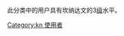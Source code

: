{{Empty category}}
此分类中的用户具有坎纳达文的3[[Wikipedia:巴別#開始使用巴別語言模板|级]]水平。
[[Category:kn_使用者|Category:kn 使用者]]